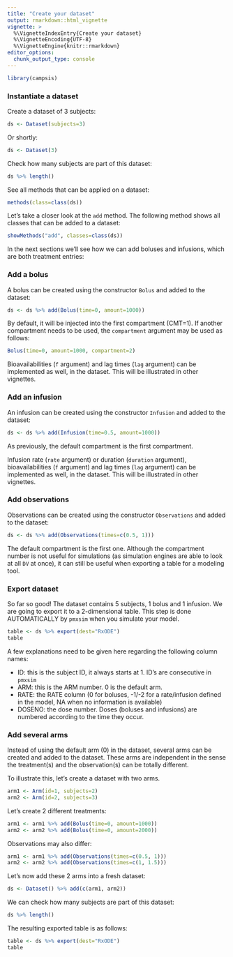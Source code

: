 ```yaml
---
title: "Create your dataset"
output: rmarkdown::html_vignette
vignette: >
  %\VignetteIndexEntry{Create your dataset}
  %\VignetteEncoding{UTF-8}
  %\VignetteEngine{knitr::rmarkdown}
editor_options: 
  chunk_output_type: console
---
```


```r
library(campsis)
```

### Instantiate a dataset

Create a dataset of 3 subjects:

```r
ds <- Dataset(subjects=3)
```

Or shortly:

```r
ds <- Dataset(3)
```

Check how many subjects are part of this dataset:

```r
ds %>% length()
```

See all methods that can be applied on a dataset:

```r
methods(class=class(ds))
```

Let's take a closer look at the `add` method. The following method shows all classes that can be added to a dataset:

```r
showMethods("add", classes=class(ds))
```

In the next sections we'll see how we can add boluses and infusions, which are both treatment entries:

### Add a bolus

A bolus can be created using the constructor `Bolus` and added to the dataset:

```r
ds <- ds %>% add(Bolus(time=0, amount=1000))
```

By default, it will be injected into the first compartment (CMT=1). If another compartment needs to be used, the `compartment` argument may be used as follows:

```r
Bolus(time=0, amount=1000, compartment=2)
```

Bioavailabilities (`f` argument) and lag times (`lag` argument) can be implemented as well, in the dataset. This will be illustrated in other vignettes.

### Add an infusion

An infusion can be created using the constructor `Infusion` and added to the dataset:

```r
ds <- ds %>% add(Infusion(time=0.5, amount=1000))
```

As previously, the default compartment is the first compartment.

Infusion rate (`rate` argument) or duration (`duration` argument), bioavailabilities (`f` argument) and lag times (`lag` argument) can be implemented as well, in the dataset. This will be illustrated in other vignettes.

### Add observations

Observations can be created using the constructor `Observations` and added to the dataset:

```r
ds <- ds %>% add(Observations(times=c(0.5, 1)))
```

The default compartment is the first one. Although the compartment number is not useful for simulations (as simulation engines are able to look at all `DV` at once), it can still be useful when exporting a table for a modeling tool.

### Export dataset

So far so good! The dataset contains 5 subjects, 1 bolus and 1 infusion.
We are going to export it to a 2-dimensional table. This step is done AUTOMATICALLY by `pmxsim` when you simulate your model.

```r
table <- ds %>% export(dest="RxODE")
table
```

A few explanations need to be given here regarding the following column names:

* ID: this is the subject ID, it always starts at 1. ID's are consecutive in `pmxsim`
* ARM: this is the ARM number. 0 is the default arm.
* RATE: the RATE column (0 for boluses, -1/-2 for a rate/infusion defined in the model, NA when no information is available)
* DOSENO: the dose number. Doses (boluses and infusions) are numbered according to the time they occur.

### Add several arms

Instead of using the default arm (0) in the dataset, several arms can be created and added to the dataset. These arms are independent in the sense the treatment(s) and the observation(s) can be totally different.

To illustrate this, let's create a dataset with two arms.

```r
arm1 <- Arm(id=1, subjects=2)
arm2 <- Arm(id=2, subjects=3)
```

Let's create 2 different treatments:

```r
arm1 <- arm1 %>% add(Bolus(time=0, amount=1000))
arm2 <- arm2 %>% add(Bolus(time=0, amount=2000))
```

Observations may also differ:

```r
arm1 <- arm1 %>% add(Observations(times=c(0.5, 1)))
arm2 <- arm2 %>% add(Observations(times=c(1, 1.5)))
```

Let's now add these 2 arms into a fresh dataset:

```r
ds <- Dataset() %>% add(c(arm1, arm2))
```

We can check how many subjects are part of this dataset:

```r
ds %>% length()
```

The resulting exported table is as follows:

```r
table <- ds %>% export(dest="RxODE")
table
```

